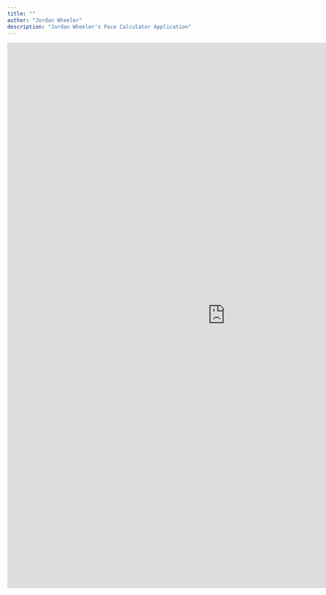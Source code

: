 ```yaml
---
title: ""
author: "Jordan Wheeler"
description: "Jordan Wheeler's Pace Calculator Application"
---
```


<meta name="author" content="Jordan Wheeler">
<meta name="keywords" content="Running, Running Calculator, Pace Calculator, VO2Max, Race Predictor">
<meta name="description" content="Jordan Wheeler's Pace Calculator Application">

<!-- Global site tag (gtag.js) - Google Analytics -->
<script async src="https://www.googletagmanager.com/gtag/js?id=UA-123245200-1"></script>
<script>
  window.dataLayer = window.dataLayer || [];
  function gtag(){dataLayer.push(arguments);}
  gtag('js', new Date());

  gtag('config', 'UA-123245200-1');
</script>


<div align="center">
<iframe src="https://jordamwheeler.shinyapps.io/PaceCalculatorApp/" scrolling="yes" frameborder="no" width="1000" height="1250"></iframe>
</div>